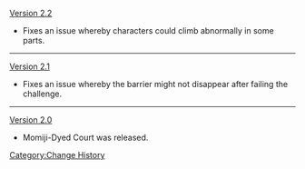 [[Version 2.2]]
* Fixes an issue whereby characters could climb abnormally in some parts.
----
[[Version 2.1]]
* Fixes an issue whereby the barrier might not disappear after failing the challenge.
----
[[Version 2.0]]
* Momiji-Dyed Court was released.
<noinclude>[[Category:Change History]]</noinclude>